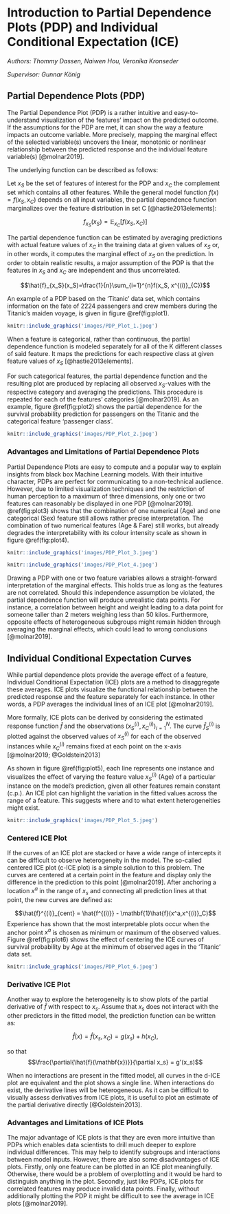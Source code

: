 # Introduction to Partial Dependence Plots (PDP) and Individual Conditional Expectation (ICE)  {#pdp}

*Authors: Thommy Dassen, Naiwen Hou, Veronika Kronseder*

*Supervisor: Gunnar König*

## Partial Dependence Plots (PDP)

The Partial Dependence Plot (PDP) is a rather intuitive and easy-to-understand visualization of the features' impact on the predicted outcome. If the assumptions for the PDP are met, it can show the way a feature impacts an outcome variable. More precisely, mapping the marginal effect of the selected variable(s) uncovers the linear, monotonic or nonlinear relationship between the predicted response and the individual feature variable(s) [@molnar2019].

The underlying function can be described as follows:

Let $x_S$ be the set of features of interest for the PDP and $x_C$ the complement set which contains all other features.
While the general model function $f(x) = f(x_S, x_C)$ depends on all input variables, the partial dependence function marginalizes over the feature distribution in set C [@hastie2013elements]:

$$f_{x_S}(x_S) = \mathbb{E}_{x_C}[f(x_S, x_C)]$$

The partial dependence function can be estimated by averaging predictions with actual feature values of $x_C$ in the training data at given values of $x_S$ or, in other words, it computes the marginal effect of $x_S$ on the prediction. In order to obtain realistic results, a major assumption of the PDP is that the features in $x_S$ and $x_C$ are independent and thus uncorrelated.\citep{hastie2013elements}

$$\hat{f}_{x_S}(x_S)=\frac{1}{n}\sum_{i=1}^{n}f(x_S, x^{(i)}_{C})$$

An example of a PDP based on the 'Titanic' data set, which contains information on the fate of 2224 passengers and crew members during the Titanic's maiden voyage, is given in figure \@ref(fig:plot1).

```r
knitr::include_graphics('images/PDP_Plot_1.jpeg')
```

When a feature is categorical, rather than continuous, the partial dependence function is modeled separately for all of the K different classes of said feature. It maps the predictions for each respective class at given feature values of $x_S$ [@hastie2013elements].

For such categorical features, the partial dependence function and the resulting plot are produced by replacing all observed $x_S$-values with the respective category and averaging the predictions. This procedure is repeated for each of the features' categories [@molnar2019].
As an example, figure \@ref(fig:plot2) shows the partial dependence for the survival probability prediction for passengers on the Titanic and the categorical feature 'passenger class'.

```r
knitr::include_graphics('images/PDP_Plot_2.jpeg')
```



### Advantages and Limitations of Partial Dependence Plots

Partial Dependence Plots are easy to compute and a popular way to explain insights from black box Machine Learning models. With their intuitive character, PDPs are perfect for communicating to a non-technical audience. However, due to limited visualization techniques and the restriction of human perception to a maximum of three dimensions, only one or two features can reasonably be displayed in one PDP [@molnar2019].
\@ref(fig:plot3) shows that the combination of one numerical (Age) and one categorical (Sex) feature still allows rather precise interpretation. The combination of two numerical features (Age & Fare) still works, but already degrades the interpretability with its colour intensity scale as shown in figure \@ref(fig:plot4). 

```r
knitr::include_graphics('images/PDP_Plot_3.jpeg')
```

```r
knitr::include_graphics('images/PDP_Plot_4.jpeg')
```

Drawing a PDP with one or two feature variables allows a straight-forward interpretation of the marginal effects. This holds true as long as the features are not correlated. Should this independence assumption be violated, the partial dependence function will produce unrealistic data points. For instance, a correlation between height and weight leading to a data point for someone taller than 2 meters weighing less than 50 kilos. Furthermore, opposite effects of heterogeneous subgroups might remain hidden through averaging the marginal effects, which could lead to wrong conclusions [@molnar2019].


## Individual Conditional Expectation Curves
While partial dependence plots provide the average effect of a feature, Individual Conditional Expectation (ICE) plots are a method to disaggregate these averages. ICE plots visualize the functional relationship between the predicted response and the feature separately for each instance. In other words, a PDP averages the individual lines of an ICE plot [@molnar2019].

More formally, ICE plots can be derived by considering the estimated response function $\hat{f}$ and the observations ${(x^{(i)}_S, x^{(i)}_C)}^N_{i=1}$. The curve $\hat{f}_S^{(i)}$ is plotted against the observed values of $x^{(i)}_S$ for each of the observed instances while $x^{(i)}_C$ remains fixed at each point on the x-axis [@molnar2019; @Goldstein2013]

As shown in figure \@ref(fig:plot5), each line represents one instance and visualizes the effect of varying the feature value $x^{(i)}_S$ (Age) of a particular instance on the model’s prediction, given all other features remain constant (c.p.). An ICE plot can highlight the variation in the fitted values across the range of a feature. This suggests where and to what extent heterogeneities might exist.

```r
knitr::include_graphics('images/PDP_Plot_5.jpeg')
```


### Centered ICE Plot
If the curves of an ICE plot are stacked or have a wide range of intercepts it can be difficult to observe heterogeneity in the model. The so-called centered ICE plot (c-ICE plot) is a simple solution to this problem. The curves are centered at a certain point in the feature and display only the difference in the prediction to this point [@molnar2019].
After anchoring a location $x^a$ in the range of $x_s$ and connecting all prediction lines at that point, the new curves are defined as:

$$\hat{f}^{(i)}_{cent} = \hat{f^{(i)}} - \mathbf{1}\hat{f}(x^a,x^{(i)}_C)$$
Experience has shown that the most interpretable plots occur when the anchor point $x^a$ is chosen as minimum or maximum of the observed values. Figure \@ref(fig:plot6) shows the effect of centering the ICE curves of survival probability by Age at the minimum of observed ages in the 'Titanic' data set. 


```r
knitr::include_graphics('images/PDP_Plot_6.jpeg')
```


### Derivative ICE Plot
Another way to explore the heterogeneity is to show plots of the partial derivative
of $\hat{f}$ with respect to $x_s$. Assume that $x_s$ does not interact
with the other predictors in the fitted model, the prediction function can be written as:

$$\hat{f}(x) = \hat{f}(x_s,x_C) = g(x_s) + h(x_C),$$ 

so that $$\frac{\partial{\hat{f}(\mathbf{x})}}{\partial x_s} = g'(x_s)$$

When no interactions are present in the fitted model, all curves in the d-ICE plot are equivalent and the plot shows a single line. When interactions do exist, the derivative lines will be heterogeneous. As it can be difficult to visually assess derivatives from ICE plots, it is useful to plot an estimate of the partial derivative directly [@Goldstein2013].


### Advantages and Limitations of ICE Plots
The major advantage of ICE plots is that they are even more intuitive than PDPs which enables data scientists to drill much deeper to explore individual differences. This may help to identify subgroups and interactions between model inputs. However, there are also some disadvantages of ICE plots. Firstly, only one feature can be plotted in an ICE plot meaningfully. Otherwise, there would be a problem of overplotting and it would be hard to distinguish anything in the plot. Secondly, just like PDPs, ICE plots for correlated features may produce invalid data points. Finally, without additionally plotting the PDP it might be difficult to see the average in ICE plots [@molnar2019].
